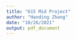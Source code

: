 ```yaml
---
title: "615 Mid Project"
author: "Handing Zhang"
date: "10/26/2021"
output: pdf_document
---
```









